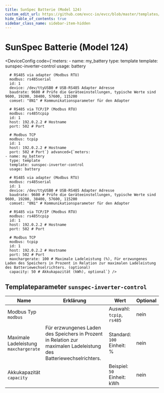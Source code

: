 ```yaml
---
title: SunSpec Batterie (Model 124)
custom_edit_url: https://github.com/evcc-io/evcc/blob/master/templates/definition/meter/sunspec-inverter-control.yaml
hide_table_of_contents: true
sidebar_class_name: sidebar-item-hidden
---
```



# SunSpec Batterie (Model 124)

<div className="device-detail-container">
  <div className="device-detail-content">
    <DeviceFeatures features="battery-control" />

<DeviceConfig code={`meters:
    - name: my_battery
      type: template
      template: sunspec-inverter-control
      usage: battery
      
      # RS485 via adapter (Modbus RTU)
      modbus: rs485serial
      id: 1
      device: /dev/ttyUSB0 # USB-RS485 Adapter Adresse
      baudrate: 9600 # Prüfe die Geräteeinstellungen, typische Werte sind 9600, 19200, 38400, 57600, 115200
      comset: "8N1" # Kommunikationsparameter für den Adapter
      
      # RS485 via TCP/IP (Modbus RTU)
      modbus: rs485tcpip
      id: 1
      host: 192.0.2.2 # Hostname
      port: 502 # Port
      
      # Modbus TCP
      modbus: tcpip
      id: 1
      host: 192.0.2.2 # Hostname
      port: 502 # Port`} advanced={`meters:
    - name: my_battery
      type: template
      template: sunspec-inverter-control
      usage: battery
      
      # RS485 via adapter (Modbus RTU)
      modbus: rs485serial
      id: 1
      device: /dev/ttyUSB0 # USB-RS485 Adapter Adresse
      baudrate: 9600 # Prüfe die Geräteeinstellungen, typische Werte sind 9600, 19200, 38400, 57600, 115200
      comset: "8N1" # Kommunikationsparameter für den Adapter
      
      # RS485 via TCP/IP (Modbus RTU)
      modbus: rs485tcpip
      id: 1
      host: 192.0.2.2 # Hostname
      port: 502 # Port
      
      # Modbus TCP
      modbus: tcpip
      id: 1
      host: 192.0.2.2 # Hostname
      port: 502 # Port
      maxchargerate: 100 # Maximale Ladeleistung (%), Für erzwungenes Laden des Speichers in Prozent in Relation zur maximalen Ladeleistung des Batteriewechselrichters. (optional)
      capacity: 50 # Akkukapazität (kWh), optional`} />
  </div>
  <div className="device-detail-icon">
    <evcc-icon
      type="meter"
      name="sunspec-battery-model-124"
      size="400px"
      alt="SunSpec Batterie (Model 124)"
      className="device-detail-icon-img"
    ></evcc-icon>
  </div>
</div>

## Templateparameter `sunspec-inverter-control`

| Name | Erklärung | Wert | Optional |
|-----------|-----------|------|----------|
| Modbus Typ<br/>`modbus` |  | Auswahl: `tcpip`, `rs485` | nein |
| Maximale Ladeleistung<br/>`maxchargerate` | Für erzwungenes Laden des Speichers in Prozent in Relation zur maximalen Ladeleistung des Batteriewechselrichters. | Standard: `100`<br/>Einheit: % | nein |
| Akkukapazität<br/>`capacity` |  | Beispiel: `50`<br/>Einheit: kWh | nein |

